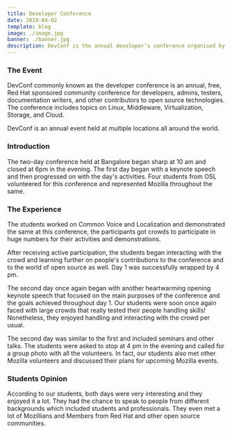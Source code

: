 ```yaml
---
title: Developer Conference
date: 2019-04-02
template: blog
image: ./image.jpg
banner: ./banner.jpg
description: DevConf is the annual developer’s conference organised by Red Hat,India.
---
```


### The Event

DevConf commonly known as the developer conference is an annual, free, Red Hat sponsored community conference for developers, admins, testers, documentation writers, and other contributors to open source technologies. The conference includes topics on Linux, Middleware, Virtualization, Storage, and Cloud.

DevConf is an annual event held at multiple locations all around the world.

### Introduction

The two-day conference held at Bangalore began sharp at 10 am and closed at 6pm in the evening. The first day began with a keynote speech and then progressed on with the day's activities. Four students from OSL volunteered for this conference and represented Mozilla throughout the same.

### The Experience

The students worked on Common Voice and Localization and demonstrated the same at this conference, the participants got crowds to participate in huge numbers for their activities and demonstrations.

After receiving active participation, the students began interacting with the crowd and learning further on people's contributions to the conference and to the world of open source as well. Day 1 was successfully wrapped by 4 pm.

The second day once again began with another heartwarming opening keynote speech that focused on the main purposes of the conference and the goals achieved throughout day 1. Our students were soon once again faced with large crowds that really tested their people handling skills! Nonetheless, they enjoyed handling and interacting with the crowd per usual.

The second day was similar to the first and included seminars and other talks. The students were asked to stop at 4 pm in the evening and called for a group photo with all the volunteers. In fact, our students also met other Mozilla volunteers and discussed their plans for upcoming Mozilla events.

### Students Opinion

According to our students, both days were very interesting and they enjoyed it a lot. They had the chance to speak to people from different backgrounds which included students and professionals. They even met a lot of Mozillians and Members from Red Hat and other open source communities.
